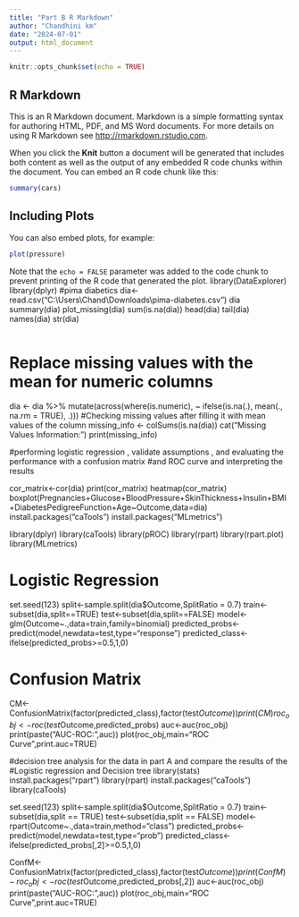 ---
title: "Part B R Markdown"
author: "Chandhini km"
date: "2024-07-01"
output: html_document
---

```{r setup, include=FALSE}
knitr::opts_chunk$set(echo = TRUE)
```

## R Markdown

This is an R Markdown document. Markdown is a simple formatting syntax for authoring HTML, PDF, and MS Word documents. For more details on using R Markdown see <http://rmarkdown.rstudio.com>.

When you click the **Knit** button a document will be generated that includes both content as well as the output of any embedded R code chunks within the document. You can embed an R code chunk like this:

```{r cars}
summary(cars)
```

## Including Plots

You can also embed plots, for example:

```{r pressure, echo=FALSE}
plot(pressure)
```

Note that the `echo = FALSE` parameter was added to the code chunk to prevent printing of the R code that generated the plot.
library(DataExplorer)
library(dplyr)
#pima diabetics 
dia<-read.csv("C:\\Users\\Chand\\Downloads\\pima-diabetes.csv")
dia
summary(dia)
plot_missing(dia)
sum(is.na(dia))
head(dia)
tail(dia)
names(dia)
str(dia)
```{r}

```

# Replace missing values with the mean for numeric columns
dia <- dia %>%
  mutate(across(where(is.numeric), ~ ifelse(is.na(.), mean(., na.rm = TRUE), .)))
#Checking missing values after filling it with mean values of the column 
missing_info <- colSums(is.na(dia))
cat("Missing Values Information:\n")
print(missing_info)

#performing logistic regression , validate assumptions , and evaluating the performance with a confusion matrix
#and ROC curve and interpreting the results 

cor_matrix<-cor(dia)
print(cor_matrix)
heatmap(cor_matrix)
boxplot(Pregnancies+Glucose+BloodPressure+SkinThickness+Insulin+BMI+DiabetesPedigreeFunction+Age~Outcome,data=dia)
install.packages("caTools")
install.packages("MLmetrics")

library(dplyr)
library(caTools)
library(pROC)
library(rpart)
library(rpart.plot)
library(MLmetrics)

# Logistic Regression
set.seed(123)
split<-sample.split(dia$Outcome,SplitRatio = 0.7)
train<-subset(dia,split==TRUE)
test<-subset(dia,split==FALSE)
model<-glm(Outcome~.,data=train,family=binomial)
predicted_probs<-predict(model,newdata=test,type="response")
predicted_class<-ifelse(predicted_probs>=0.5,1,0)

# Confusion Matrix 
CM<-ConfusionMatrix(factor(predicted_class),factor(test$Outcome))
print(CM)
roc_obj<-roc(test$Outcome,predicted_probs)
auc<-auc(roc_obj)
print(paste("AUC-ROC:",auc))
plot(roc_obj,main="ROC Curve",print.auc=TRUE)

#decision tree analysis for the data in part A and compare the results of the 
#Logistic regression and Decision tree
library(stats)
install.packages("rpart")
library(rpart)
install.packages("caTools")
library(caTools)



set.seed(123)
split<-sample.split(dia$Outcome,SplitRatio = 0.7)
train<-subset(dia,split == TRUE)
test<-subset(dia,split == FALSE)
model<-rpart(Outcome~.,data=train,method="class")
predicted_probs<-predict(model,newdata=test,type="prob")
predicted_class<-ifelse(predicted_probs[,2]>=0.5,1,0)

ConfM<-ConfusionMatrix(factor(predicted_class),factor(test$Outcome))
print(ConfM)-
roc_obj<-roc(test$Outcome,predicted_probs[,2])
auc<-auc(roc_obj)
print(paste("AUC-ROC:",auc))
plot(roc_obj,main="ROC Curve",print.auc=TRUE)

